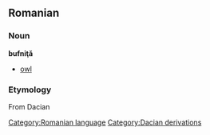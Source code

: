 == Romanian ==
=== Noun ===
'''bufniţă'''

*[[owl]]

=== Etymology ===
From Dacian

[[Category:Romanian language]]
[[Category:Dacian derivations]]